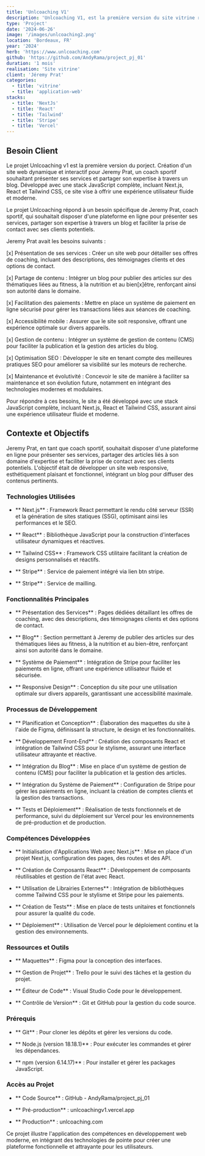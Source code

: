 ```yaml
---
title: 'Unlcoaching V1'
description: 'Unlcoaching V1, est la première version du site vitrine réalisait avec NextJs et React [JSX]'
type: 'Project'
date: '2024-06-26'
image: '/images/unlcoaching2.png'
location: 'Bordeaux, FR'
year: '2024'
herb: 'https://www.unlcoaching.com'
github: 'https://github.com/AndyRama/project_pj_01'
duration: '1 mois'
realisation: 'Site vitrine'
client: 'Jéremy Prat'
categories:
  - title: 'vitrine'
  - title: 'application-web'
stacks:
  - title: 'NextJs'
  - title: 'React'
  - title: 'Tailwind'
  - title: 'Stripe'
  - title: 'Vercel'
---
```


## Besoin Client
Le projet Unlcoaching v1 est la première version du porject. Création d'un site web dynamique et interactif pour Jeremy Prat, un coach sportif souhaitant présenter ses services et partager 
son expertise à travers un blog. Développé avec une stack JavaScript complète, incluant Next.js, React et Tailwind CSS, ce site vise à offrir une expérience 
utilisateur fluide et moderne.

Le projet Unlcoaching répond à un besoin spécifique de Jeremy Prat, coach sportif, qui souhaitait disposer d'une plateforme en ligne pour présenter ses services,
partager son expertise à travers un blog et faciliter la prise de contact avec ses clients potentiels.

Jeremy Prat avait les besoins suivants :

  [x]  Présentation de ses services : Créer un site web pour détailler ses offres de coaching, incluant des descriptions, des témoignages clients et des options de contact.

  [x]  Partage de contenu : Intégrer un blog pour publier des articles sur des thématiques liées au fitness, à la nutrition et au bien[x]être, renforçant ainsi son autorité dans le domaine.

  [x]  Facilitation des paiements : Mettre en place un système de paiement en ligne sécurisé pour gérer les transactions liées aux séances de coaching.

  [x]  Accessibilité mobile : Assurer que le site soit responsive, offrant une expérience optimale sur divers appareils.

  [x]  Gestion de contenu : Intégrer un système de gestion de contenu (CMS) pour faciliter la publication et la gestion des articles du blog.

  [x]  Optimisation SEO : Développer le site en tenant compte des meilleures pratiques SEO pour améliorer sa visibilité sur les moteurs de recherche.

  [x]  Maintenance et évolutivité : Concevoir le site de manière à faciliter sa maintenance et son évolution future, notamment en intégrant des technologies modernes et modulaires.

Pour répondre à ces besoins, le site a été développé avec une stack JavaScript complète, incluant Next.js, React et Tailwind CSS, assurant ainsi une expérience utilisateur fluide et moderne.

## Contexte et Objectifs

Jeremy Prat, en tant que coach sportif, souhaitait disposer d'une plateforme en ligne pour présenter ses services, partager des articles liés à son domaine d'expertise et faciliter la prise de contact avec ses clients potentiels. L'objectif était de développer un site web responsive, esthétiquement plaisant et fonctionnel, intégrant un blog pour diffuser des contenus pertinents.

### Technologies Utilisées

  - ** Next.js**  : Framework React permettant le rendu côté serveur (SSR) et la génération de sites statiques (SSG), optimisant ainsi les performances et le SEO.

  - ** React**  : Bibliothèque JavaScript pour la construction d'interfaces utilisateur dynamiques et réactives.

  - ** Tailwind CSS**  : Framework CSS utilitaire facilitant la création de designs personnalisés et réactifs.

  - ** Stripe**  : Service de paiement intégré via lien btn stripe.

  - ** Stripe**  : Service de mailling.

### Fonctionnalités Principales

  - ** Présentation des Services**  : Pages dédiées détaillant les offres de coaching, avec des descriptions, des témoignages clients et des options de contact.

  - ** Blog**  : Section permettant à Jeremy de publier des articles sur des thématiques liées au fitness, à la nutrition et au bien-être, renforçant ainsi son autorité dans le domaine.

  - ** Système de Paiement**  : Intégration de Stripe pour faciliter les paiements en ligne, offrant une expérience utilisateur fluide et sécurisée.

  - ** Responsive Design**  : Conception du site pour une utilisation optimale sur divers appareils, garantissant une accessibilité maximale.

### Processus de Développement

  - ** Planification et Conception**  : Élaboration des maquettes du site à l'aide de Figma, définissant la structure, le design et les fonctionnalités.

  - ** Développement Front-End**  : Création des composants React et intégration de Tailwind CSS pour le stylisme, assurant une interface utilisateur attrayante et réactive.

  - ** Intégration du Blog**  : Mise en place d'un système de gestion de contenu (CMS) pour faciliter la publication et la gestion des articles.

  - ** Intégration du Système de Paiement**  : Configuration de Stripe pour gérer les paiements en ligne, incluant la création de comptes clients et la gestion des transactions.

  - ** Tests et Déploiement**  : Réalisation de tests fonctionnels et de performance, suivi du déploiement sur Vercel pour les environnements de pré-production et de production.

### Compétences Développées

  - ** Initialisation d'Applications Web avec Next.js**  : Mise en place d'un projet Next.js, configuration des pages, des routes et des API.

  - ** Création de Composants React**  : Développement de composants réutilisables et gestion de l'état avec React.

  - ** Utilisation de Librairies Externes**  : Intégration de bibliothèques comme Tailwind CSS pour le stylisme et Stripe pour les paiements.

  - ** Création de Tests**  : Mise en place de tests unitaires et fonctionnels pour assurer la qualité du code.

  - ** Déploiement**  : Utilisation de Vercel pour le déploiement continu et la gestion des environnements.

### Ressources et Outils

  - ** Maquettes**  : Figma pour la conception des interfaces.

  - ** Gestion de Projet**  : Trello pour le suivi des tâches et la gestion du projet.

  - ** Éditeur de Code**  : Visual Studio Code pour le développement.

  - ** Contrôle de Version**  : Git et GitHub pour la gestion du code source.

### Prérequis

  - ** Git**  : Pour cloner les dépôts et gérer les versions du code.

  - ** Node.js (version 18.18.1)**  : Pour exécuter les commandes et gérer les dépendances.

  - ** npm (version 6.14.17)**  : Pour installer et gérer les packages JavaScript.

### Accès au Projet

  - ** Code Source**  : GitHub - AndyRama/project_pj_01

  - ** Pré-production**  : unlcoachingv1.vercel.app

  - ** Production**  : unlcoaching.com

Ce projet illustre l'application des compétences en développement web moderne, en intégrant des technologies
de pointe pour créer une plateforme fonctionnelle et attrayante pour les utilisateurs.